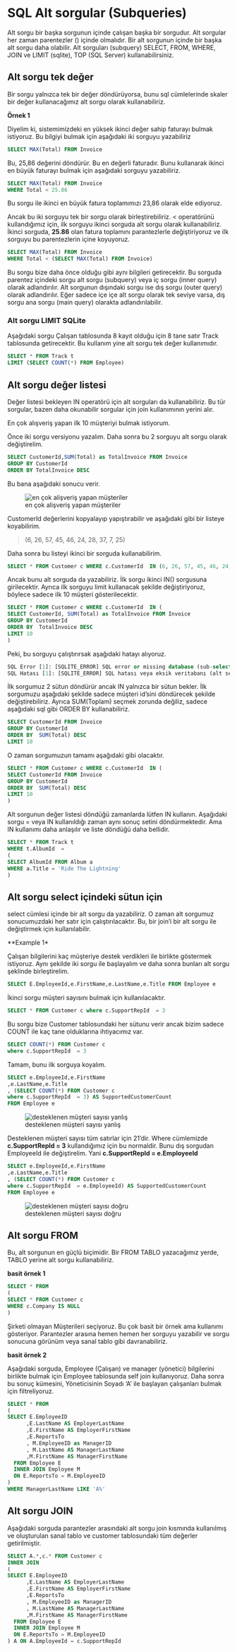 # SQL Alt sorgular (Subqueries)

Alt sorgu bir başka sorgunun içinde çalışan başka bir sorgudur.
Alt sorgular her zaman parentezler () içinde olmalıdır.
Bir alt sorgunun içinde bir başka alt sorgu daha olabilir.
Alt sorguları (subquery) SELECT, FROM, WHERE, JOIN ve LIMIT (sqlite), TOP (SQL Server) kullanabilirsiniz.


## Alt sorgu tek değer

Bir sorgu yalnızca tek bir değer döndürüyorsa, bunu sql cümlelerinde skaler bir değer kullanacağımız alt sorgu olarak kullanabiliriz.

**Örnek 1**

Diyelim ki, sistemimizdeki en yüksek ikinci değer sahip faturayı bulmak istiyoruz.
Bu bilgiyi bulmak için aşağıdaki iki sorguyu yazabiliriz


```sql
SELECT MAX(Total) FROM Invoice
```

Bu, 25,86 değerini döndürür.
Bu en değerli faturadır.
Bunu kullanarak ikinci en büyük faturayı bulmak için aşağıdaki sorguyu yazabiliriz.

```sql
SELECT MAX(Total) FROM Invoice
WHERE Total < 25.86
```

Bu sorgu ile ikinci en büyük fatura toplamımızı 23,86 olarak elde ediyoruz.

Ancak bu iki sorguyu tek bir sorgu olarak birleştirebiliriz.
< operatörünü kullandığımız için, ilk sorguyu ikinci sorguda alt sorgu olarak kullanabiliriz.
İkinci sorguda, **25.86** olan fatura toplamını parantezlerle değiştiriyoruz ve ilk sorguyu bu parentezlerin içine koyuyoruz.




```sql
SELECT MAX(Total) FROM Invoice
WHERE Total < (SELECT MAX(Total) FROM Invoice)
```

Bu sorgu bize daha önce olduğu gibi aynı bilgileri getirecektir.
Bu sorguda parentez içindeki sorgu alt sorgu (subquery) veya iç sorgu (inner query) olarak adlandırılır.
Alt sorgunun dışındaki sorgu ise dış sorgu (outer query) olarak adlandırılır.
Eğer sadece içe içe alt sorgu olarak tek seviye varsa, dış sorgu ana sorgu (main query) olarakta adlandırılabilir.



### Alt sorgu LIMIT SQLite

Aşağıdaki sorgu Çalışan tablosunda 8 kayıt olduğu için 8 tane satır Track tablosunda getirecektir.
Bu kullanım yine alt sorgu tek değer kullanımıdır.


```sql
SELECT * FROM Track t 
LIMIT (SELECT COUNT(*) FROM Employee)
```


## Alt sorgu değer listesi

Değer listesi bekleyen IN operatörü için alt sorguları da kullanabiliriz.
Bu tür sorgular, bazen daha okunabilir sorgular için join kullanımının yerini alır.

En çok alışveriş yapan ilk 10 müşteriyi bulmak istiyorum.

Önce iki sorgu versiyonu yazalım.
Daha sonra bu 2 sorguyu alt sorgu olarak değiştirelim.


```sql
SELECT CustomerId,SUM(Total) as TotalInvoice FROM Invoice
GROUP BY CustomerId
ORDER BY TotalInvoice DESC
```

Bu bana aşağıdaki sonucu verir.


![en çok alişveri̇ş yapan müşteri̇ler](images/top-customers-with-most-purchases.png)

CustomerId değerlerini kopyalayıp yapıştırabilir ve aşağıdaki gibi bir listeye koyabilirim.

> (6, 26, 57, 45, 46, 24, 28, 37, 7, 25)

Daha sonra bu listeyi ikinci bir sorguda kullanabilirim.

```sql
SELECT * FROM Customer c WHERE c.CustomerId  IN (6, 26, 57, 45, 46, 24, 28, 37, 7, 25)
```

Ancak bunu alt sorguda da yazabiliriz.
İlk sorgu ikinci IN() sorgusuna girilecektir.
Ayrıca ilk sorguyu limit kullanacak şekilde değiştiriyoruz, böylece sadece ilk 10 müşteri gösterilecektir.




```sql
SELECT * FROM Customer c WHERE c.CustomerId  IN (
SELECT CustomerId, SUM(Total) as TotalInvoice FROM Invoice
GROUP BY CustomerId
ORDER BY  TotalInvoice DESC
LIMIT 10
)
```

Peki, bu sorguyu çalıştırırsak aşağıdaki hatayı alıyoruz.

```sql
SQL Error [1]: [SQLITE_ERROR] SQL error or missing database (sub-select returns 2 columns - expected 1)
SQL Hatası [1]: [SQLITE_ERROR] SQL hatası veya eksik veritabanı (alt seçim 2 sütun döndürüyor - beklenen 1
```

İlk sorgumuz 2 sütun döndürür ancak IN yalnızca bir sütun bekler.
İlk sorgumuzu aşağıdaki şekilde sadece müşteri id'sini döndürecek şekilde değiştirebiliriz.
Ayrıca SUM(Toplam) seçmek zorunda değiliz, sadece aşağıdaki sql gibi ORDER BY kullanabiliriz.



```sql
SELECT CustomerId FROM Invoice
GROUP BY CustomerId
ORDER BY  SUM(Total) DESC
LIMIT 10
```

O zaman sorgumuzun tamamı aşağıdaki gibi olacaktır.


```sql
SELECT * FROM Customer c WHERE c.CustomerId  IN (
SELECT CustomerId FROM Invoice
GROUP BY CustomerId
ORDER BY  SUM(Total) DESC
LIMIT 10
)
```

Alt sorgunun değer listesi döndüğü zamanlarda lütfen IN kullanın.
Aşağıdaki sorgu = veya IN kullanıldığı zaman aynı sonuç setini döndürmektedir.
Ama IN kullanımı daha anlaşılır ve liste döndüğü daha bellidir.


```sql
SELECT * FROM Track t 
WHERE t.AlbumId  = 
(
SELECT AlbumId FROM Album a 
WHERE a.Title = 'Ride The Lightning'
)
```


## Alt sorgu select içindeki sütun için

select cümlesi içinde bir alt sorgu da yazabiliriz.
O zaman alt sorgumuz sonucumuzdaki her satır için çalıştırılacaktır.
Bu, bir join'i bir alt sorgu ile değiştirmek için kullanılabilir.



**Example 1* 

Çalışan bilgilerini kaç müşteriye destek verdikleri ile birlikte göstermek istiyoruz.
Aynı şekilde iki sorgu ile başlayalım ve daha sonra bunları alt sorgu şeklinde birleştirelim.



```sql
SELECT E.EmployeeId,e.FirstName,e.LastName,e.Title FROM Employee e 
```

İkinci sorgu müşteri sayısını bulmak için kullanılacaktır.

```sql
SELECT * FROM Customer c where c.SupportRepId  = 3
```

Bu sorgu bize Customer tablosundaki her sütunu verir ancak bizim sadece COUNT ile kaç tane olduklarına  ihtiyacımız var.


```sql
SELECT COUNT(*) FROM Customer c 
where c.SupportRepId  = 3
```

Tamam, bunu ilk sorguya koyalım.

```sql
SELECT e.EmployeeId,e.FirstName
,e.LastName,e.Title 
, (SELECT COUNT(*) FROM Customer c 
where c.SupportRepId  = 3) AS SupportedCustomerCount
FROM Employee e 
```


![desteklenen müşteri sayısı yanlış](images/supported-customer-count-wrong.png)

Desteklenen müşteri sayısı tüm satırlar için 21'dir.
Where cümlemizde **c.SupportRepId = 3** kullandığımız için bu normaldir.
Bunu dış sorgudan EmployeeId ile değiştirelim.
Yani **c.SupportRepId = e.EmployeeId**



```sql
SELECT e.EmployeeId,e.FirstName
,e.LastName,e.Title 
, (SELECT COUNT(*) FROM Customer c 
where c.SupportRepId  = e.EmployeeId) AS SupportedCustomerCount
FROM Employee e 
```

![desteklenen müşteri sayısı doğru](images/supported-customer-count-correct.png)



## Alt sorgu FROM

Bu, alt sorgunun en güçlü biçimidir.
Bir FROM TABLO yazacağımız yerde, TABLO yerine alt sorgu kullanabiliriz.

**basit örnek 1**


```sql
SELECT * FROM
(
SELECT * FROM Customer c 
WHERE c.Company IS NULL
)
```

Şirketi olmayan Müşterileri seçiyoruz.
Bu çok basit bir örnek ama kullanımı gösteriyor.
Parantezler arasına hemen hemen her sorguyu yazabilir ve sorgu sonucuna görünüm veya sanal tablo gibi davranabiliriz.



**basit örnek 2 **

Aşağıdaki sorguda, Employee (Çalışan) ve manager (yönetici) bilgilerini birlikte bulmak için Employee tablosunda self join kullanıyoruz.
Daha sonra bu sonuç kümesini, Yöneticisinin Soyadı 'A' ile başlayan çalışanları bulmak için filtreliyoruz.



```sql
SELECT * FROM 
(
SELECT E.EmployeeID
      ,E.LastName AS EmployerLastName
      ,E.FirstName AS EmployerFirstName
      ,E.ReportsTo
      , M.EmployeeID as ManagerID
      , M.LastName AS ManagerLastName
      ,M.FirstName AS ManagerFirstName
  FROM Employee E 
  INNER JOIN Employee M
  ON E.ReportsTo = M.EmployeeID 
)
WHERE ManagerLastName LIKE 'A%'
```

## Alt sorgu JOIN

Aşağıdaki sorguda parantezler arasındaki alt sorgu join kısmında kullanılmış ve oluşturulan sanal tablo ve customer tablosundaki tüm değerler getirilmiştir.

```sql
SELECT A.*,c.* FROM Customer c 
INNER JOIN 
(
SELECT E.EmployeeID
      ,E.LastName AS EmployerLastName
      ,E.FirstName AS EmployerFirstName
      ,E.ReportsTo
      , M.EmployeeID as ManagerID
      , M.LastName AS ManagerLastName
      ,M.FirstName AS ManagerFirstName
  FROM Employee E 
  INNER JOIN Employee M
  ON E.ReportsTo = M.EmployeeID 
) A ON A.EmployeeId = c.SupportRepId 
```


